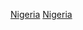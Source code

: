 {{Portal|奈及利亞}}
{{Year by category
|m=2
|c=0
|d=1
|y=6
|cat=奈及利亞體育
|sortkey=體育
|parent=各年份奈及利亞體育
|subcat=2016年奈及利亞
}}

[[Category:2016年各國體育|Nigeria]]
[[Category:2016年非洲體育|Nigeria]]